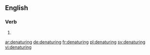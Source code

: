 ==English==

===Verb===
{{head|en}}

# {{present participle of|denature|lang=en}}

[[ar:denaturing]]
[[de:denaturing]]
[[fr:denaturing]]
[[pl:denaturing]]
[[sv:denaturing]]
[[vi:denaturing]]